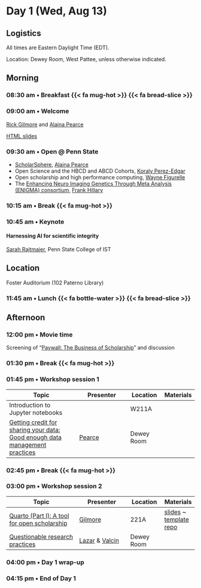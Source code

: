 # Day 1 (Wed, Aug 13)

::: {.callout-note}
## Logistics
All times are Eastern Daylight Time (EDT).

Location: Dewey Room, West Pattee, unless otherwise indicated.
:::

## Morning {- #day_1_am}

### 08:30 am • Breakfast {{< fa mug-hot >}} {{< fa bread-slice >}} {-}

### 09:00 am • Welcome {-}

[Rick Gilmore](directors.qmd#rick-gilmore) and [Alaina Pearce](directors.qmd#alaina-pearce)

[HTML slides](https://penn-state-open-science.github.io/bootcamp-2025-welcome-day-1-welcome/)

### 09:30 am • Open @ Penn State {- #day_1_plenary_1}

- [ScholarSphere](https://scholarsphere.psu.edu), [Alaina Pearce](directors.qmd#alaina-pearce)
- Open Science and the HBCD and ABCD Cohorts, [Koraly Perez-Edgar](presenters.qmd#koraly-pérez-edgar)
- Open scholarship and high performance computing, [Wayne Figurelle](presenters.qmd#wayne-figurelle)
- The [Enhancing Neuro Imaging Genetics Through Meta Analysis (ENIGMA) consortium](https://enigma.ini.usc.edu), [Frank Hillary](program-committee.qmd#frank-hillary)

### 10:15 am • Break {{< fa mug-hot >}} {-}

### 10:45 am • Keynote {- #day_1_plenary_2}

#### Harnessing AI for scientific integrity

[Sarah Rajtmajer](program-committee.qmd#sarah-rajtmajer), Penn State College of IST

::: {.callout-note}
## Location

Foster Auditorium (102 Paterno Library)
:::

### 11:45 am • Lunch {{< fa bottle-water >}} {{< fa bread-slice >}} {-}

## Afternoon {- #day_1_pm}

### 12:00 pm • Movie time

Screening of "[Paywall: The Business of Scholarship](https://en.wikipedia.org/wiki/Paywall:_The_Business_of_Scholarship)" and discussion

### 01:30 pm • Break {{< fa mug-hot >}} {-}

### 01:45 pm • Workshop session 1 {- #day_1_pm_session_1}

| Topic | Presenter | Location | Materials |
|--------------|----------|-------|------|
| Introduction to Jupyter notebooks | | W211A | |
| [Getting credit for sharing your data: Good enough data management practices](sessions.qmd#getting-credit-for-sharing-your-data-part-i-good-enough-data-practices) | [Pearce](directors.qmd#alaina-pearce) | Dewey Room | |

### 02:45 pm • Break {{< fa mug-hot >}} {-}

### 03:00 pm • Workshop session 2 {- #day_1_pm_session_2}

| Topic | Presenter | Location | Materials |
|--------------|----------|-------|------|
| [Quarto (Part I): A tool for open scholarship]((sessions.qmd#quarto-part-i-a-tool-for-open-scholarship)) | [ Gilmore](directors.qmd#directors.qmd#rick-gilmore) | 221A | [slides](https://penn-state-open-science.github.io/bootcamp-2025-quarto-I) ~ [template repo](https://penn-state-open-science.github.io/bootcamp-2025-quarto-I-template) |
| [Questionable research practices](sessions.qmd#questionable-research-practices) |  [Lazar](program-committee.qmd#nicole-lazar) & [Valcin](program-committee.qmd#jennifer-valcin) | Dewey Room |  |

### 04:00 pm • Day 1 wrap-up

### 04:15 pm • End of Day 1 {-}
